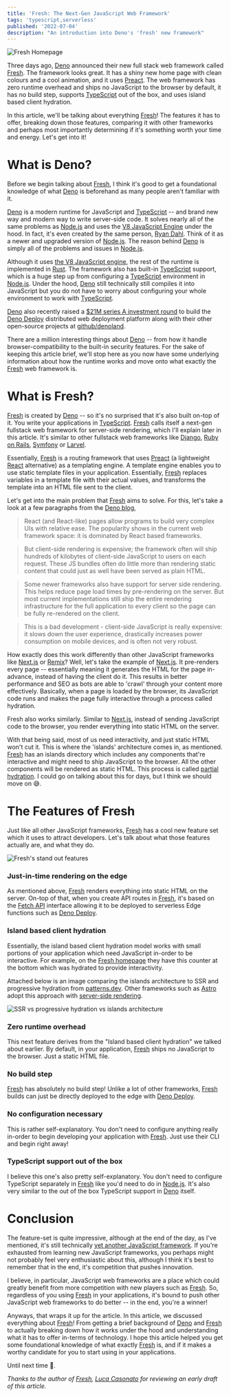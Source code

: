 ```yaml
---
title: 'Fresh: The Next-Gen JavaScript Web Framework'
tags: 'typescript,serverless'
published: '2022-07-04'
description: "An introduction into Deno's 'fresh' new framework"
---
```


![Fresh Homepage](https://dev-to-uploads.s3.amazonaws.com/uploads/articles/6dre0h7reim1xq9eg87b.gif)

Three days ago, [Deno] announced their new full stack web framework called [Fresh]. The framework looks great. It has a shiny new home page with clean colours and a cool animation, and it uses [Preact](https://preactjs.com/). The web framework has zero runtime overhead and ships no JavaScript to the browser by default, it has no build step, supports [TypeScript] out of the box, and uses island based client hydration.

In this article, we'll be talking about everything [Fresh]! The features it has to offer, breaking down those features, comparing it with other frameworks and perhaps most importantly determining if it's something worth your time and energy. Let's get into it!

# What is Deno?

Before we begin talking about [Fresh], I think it's good to get a foundational knowledge of what [Deno] is beforehand as many people aren't familiar with it.

[Deno] is a modern runtime for JavaScript and [TypeScript] -- and brand new way and modern way to write server-side code. It solves nearly all of the same problems as [Node.js] and uses the [V8 JavaScript Engine](https://v8.dev/) under the hood. In fact, it's even created by the same person, [Ryan Dahl](https://github.com/ry). Think of it as a newer and upgraded version of [Node.js]. The reason behind [Deno] is simply all of the problems and issues in [Node.js]. 

Although it uses [the V8 JavaScript engine](https://v8.dev/), the rest of the runtime is implemented in [Rust](https://www.rust-lang.org/). The framework also has built-in [TypeScript] support, which is a huge step up from configuring a [TypeScript] environment in [Node.js]. Under the hood, [Deno] still technically still compiles it into JavaScript but you do not have to worry about configuring your whole environment to work with [TypeScript].

[Deno] also recently raised a [$21M series A investment round](https://deno.com/blog/series-a) to build the [Deno Deploy](https://deno.com/) distributed web deployment platform along with their other open-source projects at [github/denoland](https://github.com/denoland).

There are a million interesting things about [Deno] -- from how it handle browser-compatibility to the built-in security features. For the sake of keeping this article brief, we'll stop here as you now have some underlying information about how the runtime works and move onto what exactly the [Fresh] web framework is.

# What is Fresh?

[Fresh] is created by [Deno] -- so it's no surprised that it's also built on-top of it. You write your applications in [TypeScript]. [Fresh] calls itself a next-gen fullstack web framework for server-side rendering, which I'll explain later in this article. It's similar to other fullstack web frameworks like [Django](https://www.djangoproject.com/), [Ruby on Rails](https://rubyonrails.org/), [Symfony](https://symfony.com/) or [Larvel](https://laravel.com/).

Essentially, [Fresh] is a routing framework that uses [Preact](https://preactjs.com/) (a lightweight [React](https://reactjs.org) alternative) as a templating engine. A template engine enables you to use static template files in your application. Essentially, [Fresh] replaces variables in a template file with their actual values, and transforms the template into an HTML file sent to the client.

Let's get into the main problem that [Fresh] aims to solve. For this, let's take a look at a few paragraphs from the [Deno blog](https://deno.com/blog/fresh-is-stable),

> React (and React-like) pages allow programs to build very complex UIs with relative ease. The popularity shows in the current web framework space: it is dominated by React based frameworks.

> But client-side rendering is expensive; the framework often will ship hundreds of kilobytes of client-side JavaScript to users on each request. These JS bundles often do little more than rendering static content that could just as well have been served as plain HTML.

> Some newer frameworks also have support for server side rendering. This helps reduce page load times by pre-rendering on the server. But most current implementations still ship the entire rendering infrastructure for the full application to every client so the page can be fully re-rendered on the client.

> This is a bad development - client-side JavaScript is really expensive: it slows down the user experience, drastically increases power consumption on mobile devices, and is often not very robust.

How exactly does this work differently than other JavaScript frameworks like [Next.js] or [Remix]? Well, let's take the example of [Next.js]. It pre-renders every page -- essentially meaning it generates the HTML for the page in-advance, instead of having the client do it. This results in better performance and SEO as bots are able to 'crawl' through your content more effectively. Basically, when a page is loaded by the browser, its JavaScript code runs and makes the page fully interactive through a process called hydration.

Fresh also works similarly. Similar to [Next.js], instead of sending JavaScript code to the browser, you render everything into static HTML on the server. 

With that being said, most of us need interactivity, and just static HTML won't cut it. This is where the 'islands' architecture comes in, as mentioned. [Fresh] has an islands directory which includes any components that're interactive and might need to ship JavaScript to the browser. All the other components will be rendered as static HTML. This process is called [partial hydration](https://ajcwebdev.com/what-is-partial-hydration-and-why-is-everyone-talking-about-it). I could go on talking about this for days, but I think we should move on 😅.

# The Features of Fresh

Just like all other JavaScript frameworks, [Fresh] has a cool new feature set which it uses to attract developers. Let's talk about what those features actually are, and what they do.

![Fresh's stand out features](https://dev-to-uploads.s3.amazonaws.com/uploads/articles/9drbw4m6mj92e8bj5ltg.png) 

### Just-in-time rendering on the edge

As mentioned above, [Fresh] renders everything into static HTML on the server. On-top of that, when you create API routes in [Fresh], it's based on the [Fetch API](https://developer.mozilla.org/en-US/docs/Web/API/Fetch_API) interface allowing it to be deployed to serverless Edge functions such as [Deno Deploy](https://deno.com).

### Island based client hydration

Essentially, the island based client hydration model works with small portions of your application which need JavaScript in-order to be interactive. For example, on the [Fresh homepage](https://fresh.deno.dev/) they have this counter at the bottom which was hydrated to provide interactivity.

Attached below is an image comparing the islands architecture to SSR and progressive hydration from [patterns.dev](https://www.patterns.dev/). Other frameworks such as [Astro](https://astro.build) adopt this approach with [server-side rendering](https://astro.build/blog/experimental-server-side-rendering/).

![SSR vs progressive hydration vs islands architecture](https://dev-to-uploads.s3.amazonaws.com/uploads/articles/4ew4boqch6xn41cvudun.png) 

### Zero runtime overhead

This next feature derives from the "Island based client hydration" we talked about earlier. By default, in your application, [Fresh] ships no JavaScript to the browser. Just a static HTML file.

### No build step

[Fresh] has absolutely no build step! Unlike a lot of other frameworks, [Fresh] builds can just be directly deployed to the edge with [Deno Deploy](https://deno.com).

### No configuration necessary

This is rather self-explanatory. You don't need to configure anything really in-order to begin developing your application with [Fresh]. Just use their CLI and begin right away!

### TypeScript support out of the box

I believe this one's also pretty self-explanatory. You don't need to configure TypeScript separately in [Fresh] like you'd need to do in [Node.js]. It's also very similar to the out of the box TypeScript support in [Deno] itself.

# Conclusion

The feature-set is quite impressive, although at the end of the day, as I've mentioned, it's still technically [yet another JavaScript framework](https://css-tricks.com/yet-another-javascript-framework/). If you're exhausted from learning new JavaScript frameworks, you perhaps might not probably feel very enthusiastic about this, although I think it's best to remember that in the end, it's competition that pushes innovation. 

I believe, in particular, JavaScript web frameworks are a place which could greatly benefit from more competition with new players such as [Fresh]. So, regardless of you using [Fresh] in your applications, it's bound to push other JavaScript web frameworks to do better -- in the end, you're a winner!

Anyways, that wraps it up for the article. In this article, we discussed everything about [Fresh]! From getting a brief background of [Deno] and [Fresh] to actually breaking down how it works under the hood and understanding what it has to offer in-terms of technology. I hope this article helped you get some foundational knowledge of what exactly [Fresh] is, and if it makes a worthy candidate for you to start using in your applications. 

Until next time 👋.

_Thanks to the author of [Fresh], [Luca Casonato](https://twitter.com/lcasdev) for reviewing an early draft of this article._

[Deno]: https://deno.land/
[Node.js]: https://nodejs.org
[Fresh]: https://fresh.deno.dev/
[TypeScript]: https://typescriptlang.org
[Next.js]: https://nextjs.org
[Remix]: https://remix.run
